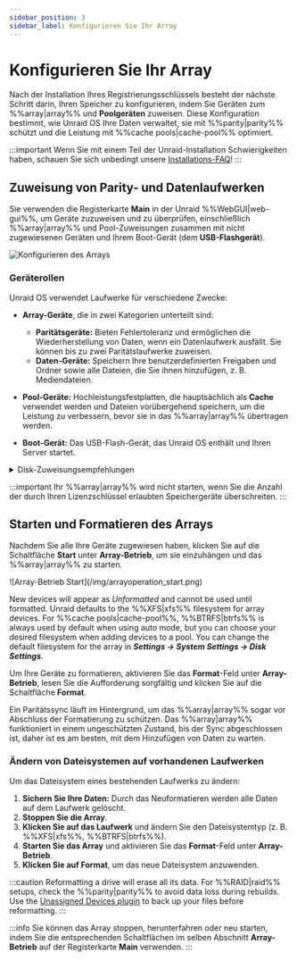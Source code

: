 ```yaml
---
sidebar_position: 3
sidebar_label: Konfigurieren Sie Ihr Array
---
```


# Konfigurieren Sie Ihr Array

Nach der Installation Ihres Registrierungsschlüssels besteht der nächste Schritt darin, Ihren Speicher zu konfigurieren, indem Sie Geräten zum %%array|array%% und **Poolgeräten** zuweisen. Diese Konfiguration bestimmt, wie Unraid OS Ihre Daten verwaltet, sie mit %%parity|parity%% schützt und die Leistung mit %%cache pools|cache-pool%% optimiert.

:::important
Wenn Sie mit einem Teil der Unraid-Installation Schwierigkeiten haben, schauen Sie sich unbedingt unsere [Installations-FAQ](../../troubleshooting/faq.mdx#installation)!
:::

## Zuweisung von Parity- und Datenlaufwerken

Sie verwenden die Registerkarte **Main** in der Unraid %%WebGUI|web-gui%%, um Geräte zuzuweisen und zu überprüfen, einschließlich %%array|array%% und Pool-Zuweisungen zusammen mit nicht zugewiesenen Geräten und Ihrem Boot-Gerät (dem **USB-Flashgerät**).

![Konfigurieren des Arrays](/img/configuringarray1.png)

### Geräterollen

Unraid OS verwendet Laufwerke für verschiedene Zwecke:

- **Array-Geräte**, die in zwei Kategorien unterteilt sind:
  - **Paritätsgeräte:** Bieten Fehlertoleranz und ermöglichen die Wiederherstellung von Daten, wenn ein Datenlaufwerk ausfällt. Sie können bis zu zwei Paritätslaufwerke zuweisen.
  - **Daten-Geräte:** Speichern Ihre benutzerdefinierten Freigaben und Ordner sowie alle Dateien, die Sie ihnen hinzufügen, z. B. Mediendateien.

- **Pool-Geräte:** Hochleistungsfestplatten, die hauptsächlich als **Cache** verwendet werden und Dateien vorübergehend speichern, um die Leistung zu verbessern, bevor sie in das %%array|array%% übertragen werden.

- **Boot-Gerät:** Das USB-Flash-Gerät, das Unraid OS enthält und Ihren Server startet.

<details>
  <summary>Disk-Zuweisungsempfehlungen</summary>

  Diese Empfehlungen zur Datenträgerzuweisung sind darauf ausgelegt, Ihr Unraid-%%array|array%% zu optimieren, die Leistung zu steigern, den Datenschutz zu gewährleisten und die zukünftige Erweiterungsmöglichkeiten zu verbessern. Indem Sie diesen folgen, können Sie Ihre Speichereinheiten effektiv maximieren und gängige Setup-Probleme vermeiden.

  1. **Select the largest %%parity device|parity-drives%%:**
     Always choose the largest available storage device as your %%parity device|parity-drives%%(s). When expanding your %%array|array%%, data disks must be equal to or smaller than your %%parity device|parity-drives%%(s). You should purchase the largest **HDD** for your initial %%parity device|parity-drives%% to avoid future limitations. For dual %%parity disks|parity-drives%%, each parity disk must be greater than or equal to the largest data disk.

  2. **Utilize HDDs for the %%array|array%% and SSD/NVMe drives for pools:**
     For optimal performance, use **HDDs** as the primary storage devices in the %%array|array%% for general storage and %%parity|parity%% protection. Assign **SSD** or **NVMe** drives to a %%cache pool|cache-pool%% or dedicated pool to enhance high-speed read and write operations. This setup improves overall performance by taking advantage of the strengths of each type of drive.

  3. **Schützen Sie zwischengespeicherte Daten mit einem %%multi-device pool|multi-device-pool%%:**
     Um zwischengespeicherte Daten zu schützen, weisen Sie mehr als einem Gerät den %%cache pool|cache-pool%% zu. Ein einzelnes Gerät bietet keinen Schutz vor Datenverlust. %%Cache pools|cache-pool%% können auf Nachfrage erweitert werden.

  :::warning
  SSD support is experimental in the %%array|array%%. Some SSDs may not perform well due to variations in %%TRIM/Discard|trim-discard%% implementation, which could lead to undesirable results. This does not apply to %%cache pools|cache-pool%%. [Learn more about filesystem options here](../../using-unraid-to/manage-storage/file-systems.mdx).
  :::

  :::note
  SSD-basierte Pools sind optimal für Anwendungen und virtuelle Maschinen, da sie die SSD-Leistung für schnellere Interaktionen nutzen. [Hier erfahren Sie mehr über die Ausführung von Anwendungen](../../using-unraid-to/run-docker-containers/overview.mdx).
  :::
</details>

:::important
Ihr %%array|array%% wird nicht starten, wenn Sie die Anzahl der durch Ihren Lizenzschlüssel erlaubten Speichergeräte überschreiten.
:::

## Starten und Formatieren des Arrays

Nachdem Sie alle Ihre Geräte zugewiesen haben, klicken Sie auf die Schaltfläche **Start** unter **Array-Betrieb**, um sie einzuhängen und das %%array|array%% zu starten.

<div style={{ margin: 'auto', maxWidth: '500px'}}>
  ![Array-Betrieb Start](/img/arrayoperation_start.png)
</div>

New devices will appear as *Unformatted* and cannot be used until formatted. Unraid defaults to the %%XFS|xfs%% filesystem for array devices. For %%cache pools|cache-pool%%, %%BTRFS|btrfs%% is always used by default when using auto mode, but you can choose your desired filesystem when adding devices to a pool. You can change the default filesystem for the array in ***Settings → System Settings → Disk Settings***.

Um Ihre Geräte zu formatieren, aktivieren Sie das **Format**-Feld unter **Array-Betrieb**, lesen Sie die Aufforderung sorgfältig und klicken Sie auf die Schaltfläche **Format**.

Ein Paritätssync läuft im Hintergrund, um das %%array|array%% sogar vor Abschluss der Formatierung zu schützen. Das %%array|array%% funktioniert in einem ungeschützten Zustand, bis der Sync abgeschlossen ist, daher ist es am besten, mit dem Hinzufügen von Daten zu warten.

### Ändern von Dateisystemen auf vorhandenen Laufwerken

Um das Dateisystem eines bestehenden Laufwerks zu ändern:

1. **Sichern Sie Ihre Daten:** Durch das Neuformatieren werden alle Daten auf dem Laufwerk gelöscht.
2. **Stoppen Sie die Array**.
3. **Klicken Sie auf das Laufwerk** und ändern Sie den Dateisystemtyp (z. B. %%XFS|xfs%%, %%BTRFS|btrfs%%).
4. **Starten Sie das Array** und aktivieren Sie das **Format**-Feld unter **Array-Betrieb**.
5. **Klicken Sie auf Format**, um das neue Dateisystem anzuwenden.

:::caution
Reformatting a drive will erase all its data. For %%RAID|raid%% setups, check the %%parity|parity%% to avoid data loss during rebuilds. Use the [Unassigned Devices plugin](https://unraid.net/community/apps?q=unassigned+devices#r:~:text=don%27t%20be%20carefull!!!-,Unassigned%20Devices,-dlandon) to back up your files before reformatting.
:::

:::info
Sie können das Array stoppen, herunterfahren oder neu starten, indem Sie die entsprechenden Schaltflächen im selben Abschnitt **Array-Betrieb** auf der Registerkarte **Main** verwenden.
:::
